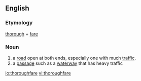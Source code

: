 ==English==
===Etymology===
[[thorough]] + [[fare]]

===Noun===
{{en-noun}}
# a [[road]] open at both ends, especially one with much [[traffic]].
# a [[passage]] such as a [[waterway]] that has heavy traffic

[[io:thoroughfare]]
[[vi:thoroughfare]]